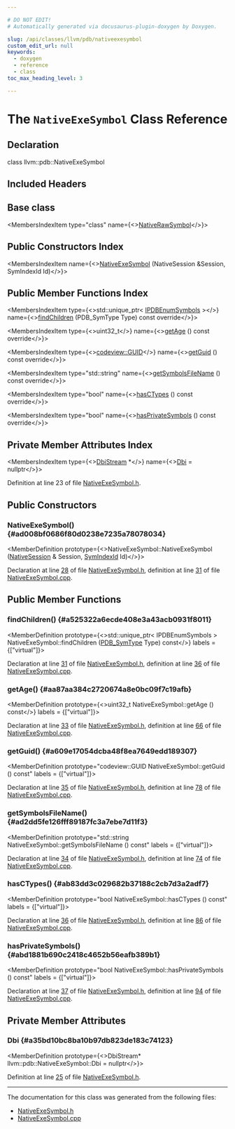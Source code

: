 ```yaml
---

# DO NOT EDIT!
# Automatically generated via docusaurus-plugin-doxygen by Doxygen.

slug: /api/classes/llvm/pdb/nativeexesymbol
custom_edit_url: null
keywords:
  - doxygen
  - reference
  - class
toc_max_heading_level: 3

---
```





# The `NativeExeSymbol` Class Reference

<DoxygenPage pluginConfig={pluginConfig}>



## Declaration

<CodeBlock>class llvm::pdb::NativeExeSymbol</CodeBlock>

## Included Headers

<IncludesList>
<IncludesListItem
  filePath="llvm/DebugInfo/PDB/Native/NativeExeSymbol.h"
  permalink="/docs/api/files/include/include/llvm/include/llvm/debuginfo/include/llvm/debuginfo/pdb/include/llvm/debuginfo/pdb/native/nativeexesymbol-h"
  isLocal="true" />
</IncludesList>

## Base class

<MembersIndex>

<MembersIndexItem
  type="class"
  name={<><a href="/docs/api/classes/llvm/pdb/nativerawsymbol">NativeRawSymbol</a></>}>
</MembersIndexItem>

</MembersIndex>

## Public Constructors Index

<MembersIndex>

<MembersIndexItem
  name={<><a href="#ad008bf0686f80d0238e7235a78078034">NativeExeSymbol</a> (NativeSession &amp;Session, SymIndexId Id)</>}>
</MembersIndexItem>

</MembersIndex>

## Public Member Functions Index

<MembersIndex>

<MembersIndexItem
  type={<>std::unique&#95;ptr&lt; <a href="/docs/api/namespaces/llvm/pdb/#a998b8b6d4749134e27e473e313ece092">IPDBEnumSymbols</a> &gt;</>}
  name={<><a href="#a525322a6ecde408e3a43acb0931f8011">findChildren</a> (PDB&#95;SymType Type) const override</>}>
</MembersIndexItem>

<MembersIndexItem
  type={<>uint32&#95;t</>}
  name={<><a href="#aa87aa384c2720674a8e0bc09f7c19afb">getAge</a> () const override</>}>
</MembersIndexItem>

<MembersIndexItem
  type={<><a href="/docs/api/structs/llvm/codeview/guid">codeview::GUID</a></>}
  name={<><a href="#a609e17054dcba48f8ea7649edd189307">getGuid</a> () const override</>}>
</MembersIndexItem>

<MembersIndexItem
  type="std::string"
  name={<><a href="#ad2dd5fe126fff89187fc3a7ebe7d11f3">getSymbolsFileName</a> () const override</>}>
</MembersIndexItem>

<MembersIndexItem
  type="bool"
  name={<><a href="#ab83dd3c029682b37188c2cb7d3a2adf7">hasCTypes</a> () const override</>}>
</MembersIndexItem>

<MembersIndexItem
  type="bool"
  name={<><a href="#abd1881b690c2418c4652b56eafb389b1">hasPrivateSymbols</a> () const override</>}>
</MembersIndexItem>

</MembersIndex>

## Private Member Attributes Index

<MembersIndex>

<MembersIndexItem
  type={<><a href="/docs/api/classes/llvm/pdb/dbistream">DbiStream</a> &#42;</>}
  name={<><a href="#a35bd10bc8ba10b97db823de183c74123">Dbi</a> = nullptr</>}>
</MembersIndexItem>

</MembersIndex>


Definition at line 23 of file <a href="/docs/api/files/include/include/llvm/include/llvm/debuginfo/include/llvm/debuginfo/pdb/include/llvm/debuginfo/pdb/native/nativeexesymbol-h">NativeExeSymbol.h</a>.

<SectionDefinition>

## Public Constructors

### NativeExeSymbol() {#ad008bf0686f80d0238e7235a78078034}

<MemberDefinition
  prototype={<>NativeExeSymbol::NativeExeSymbol (<a href="/docs/api/classes/llvm/pdb/nativesession">NativeSession</a> &amp; Session, <a href="/docs/api/namespaces/llvm/pdb/#a0d95a0af7fff523a0a4bfb7f6b578d12">SymIndexId</a> Id)</>}>

Declaration at line <a href="/docs/api/files/include/include/llvm/include/llvm/debuginfo/include/llvm/debuginfo/pdb/include/llvm/debuginfo/pdb/native/nativeexesymbol-h/#l00028">28</a> of file <a href="/docs/api/files/include/include/llvm/include/llvm/debuginfo/include/llvm/debuginfo/pdb/include/llvm/debuginfo/pdb/native/nativeexesymbol-h">NativeExeSymbol.h</a>, definition at line <a href="/docs/api/files/lib/lib/debuginfo/lib/debuginfo/pdb/lib/debuginfo/pdb/native/nativeexesymbol-cpp/#l00031">31</a> of file <a href="/docs/api/files/lib/lib/debuginfo/lib/debuginfo/pdb/lib/debuginfo/pdb/native/nativeexesymbol-cpp">NativeExeSymbol.cpp</a>.
</MemberDefinition>

</SectionDefinition>

<SectionDefinition>

## Public Member Functions

### findChildren() {#a525322a6ecde408e3a43acb0931f8011}

<MemberDefinition
  prototype={<>std::unique&#95;ptr&lt; IPDBEnumSymbols &gt; NativeExeSymbol::findChildren (<a href="/docs/api/namespaces/llvm/pdb/#a33e853ec74d48b1340d1d4bae772d30b">PDB&#95;SymType</a> Type) const</>}
  labels = {["virtual"]}>

Declaration at line <a href="/docs/api/files/include/include/llvm/include/llvm/debuginfo/include/llvm/debuginfo/pdb/include/llvm/debuginfo/pdb/native/nativeexesymbol-h/#l00031">31</a> of file <a href="/docs/api/files/include/include/llvm/include/llvm/debuginfo/include/llvm/debuginfo/pdb/include/llvm/debuginfo/pdb/native/nativeexesymbol-h">NativeExeSymbol.h</a>, definition at line <a href="/docs/api/files/lib/lib/debuginfo/lib/debuginfo/pdb/lib/debuginfo/pdb/native/nativeexesymbol-cpp/#l00036">36</a> of file <a href="/docs/api/files/lib/lib/debuginfo/lib/debuginfo/pdb/lib/debuginfo/pdb/native/nativeexesymbol-cpp">NativeExeSymbol.cpp</a>.
</MemberDefinition>

### getAge() {#aa87aa384c2720674a8e0bc09f7c19afb}

<MemberDefinition
  prototype={<>uint32&#95;t NativeExeSymbol::getAge () const</>}
  labels = {["virtual"]}>

Declaration at line <a href="/docs/api/files/include/include/llvm/include/llvm/debuginfo/include/llvm/debuginfo/pdb/include/llvm/debuginfo/pdb/native/nativeexesymbol-h/#l00033">33</a> of file <a href="/docs/api/files/include/include/llvm/include/llvm/debuginfo/include/llvm/debuginfo/pdb/include/llvm/debuginfo/pdb/native/nativeexesymbol-h">NativeExeSymbol.h</a>, definition at line <a href="/docs/api/files/lib/lib/debuginfo/lib/debuginfo/pdb/lib/debuginfo/pdb/native/nativeexesymbol-cpp/#l00066">66</a> of file <a href="/docs/api/files/lib/lib/debuginfo/lib/debuginfo/pdb/lib/debuginfo/pdb/native/nativeexesymbol-cpp">NativeExeSymbol.cpp</a>.
</MemberDefinition>

### getGuid() {#a609e17054dcba48f8ea7649edd189307}

<MemberDefinition
  prototype="codeview::GUID NativeExeSymbol::getGuid () const"
  labels = {["virtual"]}>

Declaration at line <a href="/docs/api/files/include/include/llvm/include/llvm/debuginfo/include/llvm/debuginfo/pdb/include/llvm/debuginfo/pdb/native/nativeexesymbol-h/#l00035">35</a> of file <a href="/docs/api/files/include/include/llvm/include/llvm/debuginfo/include/llvm/debuginfo/pdb/include/llvm/debuginfo/pdb/native/nativeexesymbol-h">NativeExeSymbol.h</a>, definition at line <a href="/docs/api/files/lib/lib/debuginfo/lib/debuginfo/pdb/lib/debuginfo/pdb/native/nativeexesymbol-cpp/#l00078">78</a> of file <a href="/docs/api/files/lib/lib/debuginfo/lib/debuginfo/pdb/lib/debuginfo/pdb/native/nativeexesymbol-cpp">NativeExeSymbol.cpp</a>.
</MemberDefinition>

### getSymbolsFileName() {#ad2dd5fe126fff89187fc3a7ebe7d11f3}

<MemberDefinition
  prototype="std::string NativeExeSymbol::getSymbolsFileName () const"
  labels = {["virtual"]}>

Declaration at line <a href="/docs/api/files/include/include/llvm/include/llvm/debuginfo/include/llvm/debuginfo/pdb/include/llvm/debuginfo/pdb/native/nativeexesymbol-h/#l00034">34</a> of file <a href="/docs/api/files/include/include/llvm/include/llvm/debuginfo/include/llvm/debuginfo/pdb/include/llvm/debuginfo/pdb/native/nativeexesymbol-h">NativeExeSymbol.h</a>, definition at line <a href="/docs/api/files/lib/lib/debuginfo/lib/debuginfo/pdb/lib/debuginfo/pdb/native/nativeexesymbol-cpp/#l00074">74</a> of file <a href="/docs/api/files/lib/lib/debuginfo/lib/debuginfo/pdb/lib/debuginfo/pdb/native/nativeexesymbol-cpp">NativeExeSymbol.cpp</a>.
</MemberDefinition>

### hasCTypes() {#ab83dd3c029682b37188c2cb7d3a2adf7}

<MemberDefinition
  prototype="bool NativeExeSymbol::hasCTypes () const"
  labels = {["virtual"]}>

Declaration at line <a href="/docs/api/files/include/include/llvm/include/llvm/debuginfo/include/llvm/debuginfo/pdb/include/llvm/debuginfo/pdb/native/nativeexesymbol-h/#l00036">36</a> of file <a href="/docs/api/files/include/include/llvm/include/llvm/debuginfo/include/llvm/debuginfo/pdb/include/llvm/debuginfo/pdb/native/nativeexesymbol-h">NativeExeSymbol.h</a>, definition at line <a href="/docs/api/files/lib/lib/debuginfo/lib/debuginfo/pdb/lib/debuginfo/pdb/native/nativeexesymbol-cpp/#l00086">86</a> of file <a href="/docs/api/files/lib/lib/debuginfo/lib/debuginfo/pdb/lib/debuginfo/pdb/native/nativeexesymbol-cpp">NativeExeSymbol.cpp</a>.
</MemberDefinition>

### hasPrivateSymbols() {#abd1881b690c2418c4652b56eafb389b1}

<MemberDefinition
  prototype="bool NativeExeSymbol::hasPrivateSymbols () const"
  labels = {["virtual"]}>

Declaration at line <a href="/docs/api/files/include/include/llvm/include/llvm/debuginfo/include/llvm/debuginfo/pdb/include/llvm/debuginfo/pdb/native/nativeexesymbol-h/#l00037">37</a> of file <a href="/docs/api/files/include/include/llvm/include/llvm/debuginfo/include/llvm/debuginfo/pdb/include/llvm/debuginfo/pdb/native/nativeexesymbol-h">NativeExeSymbol.h</a>, definition at line <a href="/docs/api/files/lib/lib/debuginfo/lib/debuginfo/pdb/lib/debuginfo/pdb/native/nativeexesymbol-cpp/#l00094">94</a> of file <a href="/docs/api/files/lib/lib/debuginfo/lib/debuginfo/pdb/lib/debuginfo/pdb/native/nativeexesymbol-cpp">NativeExeSymbol.cpp</a>.
</MemberDefinition>

</SectionDefinition>

<SectionDefinition>

## Private Member Attributes

### Dbi {#a35bd10bc8ba10b97db823de183c74123}

<MemberDefinition
  prototype={<>DbiStream&#42; llvm::pdb::NativeExeSymbol::Dbi = nullptr</>}>

Definition at line <a href="/docs/api/files/include/include/llvm/include/llvm/debuginfo/include/llvm/debuginfo/pdb/include/llvm/debuginfo/pdb/native/nativeexesymbol-h/#l00025">25</a> of file <a href="/docs/api/files/include/include/llvm/include/llvm/debuginfo/include/llvm/debuginfo/pdb/include/llvm/debuginfo/pdb/native/nativeexesymbol-h">NativeExeSymbol.h</a>.
</MemberDefinition>

</SectionDefinition>

<hr/>

The documentation for this class was generated from the following files:

<ul>
<li><a href="/docs/api/files/include/include/llvm/include/llvm/debuginfo/include/llvm/debuginfo/pdb/include/llvm/debuginfo/pdb/native/nativeexesymbol-h">NativeExeSymbol.h</a></li>
<li><a href="/docs/api/files/lib/lib/debuginfo/lib/debuginfo/pdb/lib/debuginfo/pdb/native/nativeexesymbol-cpp">NativeExeSymbol.cpp</a></li>
</ul>

</DoxygenPage>
